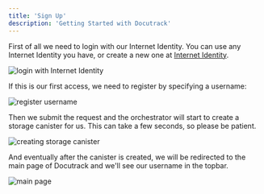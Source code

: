 ```yaml
---
title: 'Sign Up'
description: 'Getting Started with Docutrack'
---
```

First of all we need to login with our Internet Identity. You can use any Internet Identity you have, or create a new one at [Internet Identity](https://identity.ic0.app/).

![login with Internet Identity](https://github.com/icp-hub-it/ic-docutrack/raw/main/docs/images/get-started-signin.png)

If this is our first access, we need to register by specifying a username:

![register username](https://github.com/icp-hub-it/ic-docutrack/raw/main/docs/images/get-started-username.png)

Then we submit the request and the orchestrator will start to create a storage canister for us. This can take a few seconds, so please be patient.

![creating storage canister](https://github.com/icp-hub-it/ic-docutrack/raw/main/docs/images/get-started-creating.png)

And eventually after the canister is created, we will be redirected to the main page of Docutrack and we'll see our username in the topbar.

![main page](https://github.com/icp-hub-it/ic-docutrack/raw/main/docs/images/get-started-signedin.png)